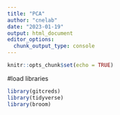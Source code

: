 ```yaml
---
title: "PCA"
author: "cnelab"
date: "2023-01-19"
output: html_document
editor_options: 
  chunk_output_type: console
---
```


```r
knitr::opts_chunk$set(echo = TRUE)
```
#load libraries
```r
library(gitcreds)
library(tidyverse)
library(broom)
```

